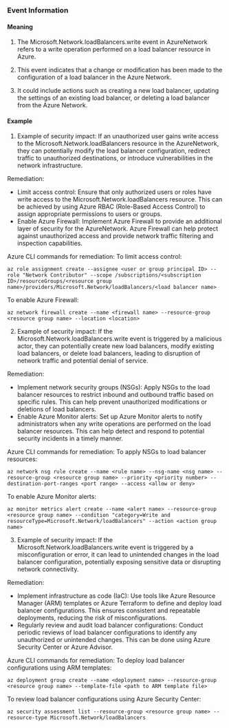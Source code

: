 
### Event Information

#### Meaning

1. The Microsoft.Network.loadBalancers.write event in AzureNetwork refers to a write operation performed on a load balancer resource in Azure.

2. This event indicates that a change or modification has been made to the configuration of a load balancer in the Azure Network.

3. It could include actions such as creating a new load balancer, updating the settings of an existing load balancer, or deleting a load balancer from the Azure Network.

#### Example

1. Example of security impact: If an unauthorized user gains write access to the Microsoft.Network.loadBalancers resource in the AzureNetwork, they can potentially modify the load balancer configuration, redirect traffic to unauthorized destinations, or introduce vulnerabilities in the network infrastructure.

Remediation:
- Limit access control: Ensure that only authorized users or roles have write access to the Microsoft.Network.loadBalancers resource. This can be achieved by using Azure RBAC (Role-Based Access Control) to assign appropriate permissions to users or groups.
- Enable Azure Firewall: Implement Azure Firewall to provide an additional layer of security for the AzureNetwork. Azure Firewall can help protect against unauthorized access and provide network traffic filtering and inspection capabilities.

Azure CLI commands for remediation:
To limit access control:
```
az role assignment create --assignee <user or group principal ID> --role "Network Contributor" --scope /subscriptions/<subscription ID>/resourceGroups/<resource group name>/providers/Microsoft.Network/loadBalancers/<load balancer name>
```

To enable Azure Firewall:
```
az network firewall create --name <firewall name> --resource-group <resource group name> --location <location>
```

2. Example of security impact: If the Microsoft.Network.loadBalancers.write event is triggered by a malicious actor, they can potentially create new load balancers, modify existing load balancers, or delete load balancers, leading to disruption of network traffic and potential denial of service.

Remediation:
- Implement network security groups (NSGs): Apply NSGs to the load balancer resources to restrict inbound and outbound traffic based on specific rules. This can help prevent unauthorized modifications or deletions of load balancers.
- Enable Azure Monitor alerts: Set up Azure Monitor alerts to notify administrators when any write operations are performed on the load balancer resources. This can help detect and respond to potential security incidents in a timely manner.

Azure CLI commands for remediation:
To apply NSGs to load balancer resources:
```
az network nsg rule create --name <rule name> --nsg-name <nsg name> --resource-group <resource group name> --priority <priority number> --destination-port-ranges <port range> --access <allow or deny>
```

To enable Azure Monitor alerts:
```
az monitor metrics alert create --name <alert name> --resource-group <resource group name> --condition "category=Write and resourceType=Microsoft.Network/loadBalancers" --action <action group name>
```

3. Example of security impact: If the Microsoft.Network.loadBalancers.write event is triggered by a misconfiguration or error, it can lead to unintended changes in the load balancer configuration, potentially exposing sensitive data or disrupting network connectivity.

Remediation:
- Implement infrastructure as code (IaC): Use tools like Azure Resource Manager (ARM) templates or Azure Terraform to define and deploy load balancer configurations. This ensures consistent and repeatable deployments, reducing the risk of misconfigurations.
- Regularly review and audit load balancer configurations: Conduct periodic reviews of load balancer configurations to identify any unauthorized or unintended changes. This can be done using Azure Security Center or Azure Advisor.

Azure CLI commands for remediation:
To deploy load balancer configurations using ARM templates:
```
az deployment group create --name <deployment name> --resource-group <resource group name> --template-file <path to ARM template file>
```

To review load balancer configurations using Azure Security Center:
```
az security assessment list --resource-group <resource group name> --resource-type Microsoft.Network/loadBalancers
```

